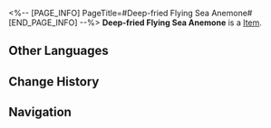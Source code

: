 <%-- [PAGE_INFO]
PageTitle=#Deep-fried Flying Sea Anemone#
[END_PAGE_INFO] --%>
{{Item Infobox
|title       = Deep-fried Flying Sea Anemone
|id          = 401017
|image       = Item Deep-fried Flying Sea Anemone.png
|type        = 
|invCategory = Consumables
|rarity      = 2
|effect      = Upon use, increases Lightning DMG of all allies by 16% in the next battle.
|description = Cooked using the flesh of extraterrestrial monsters defeated by Yancui, the chef of Spices Supreme. Considering these flying sea anemones are usually at least thirty meters long and swallow ships as snacks, it's really unclear how this chef managed to defeat and procure such an astonishing ingredient.
|source1     = [[Omni-Synthesizer]]
}}
{{Description|1=''"When I first finished making this dish all those years ago, I called over my old neighbors at the Exalting Sanctum to eat with me and try it out. We feasted for three days and three nights, but in the end, there was still so much left to waste. Ah, what a shame..."''}}
'''Deep-fried Flying Sea Anemone''' is a [[Item]].

==Other Languages==
{{Other Languages
|en   = Deep-fried Flying Sea Anemone
|zhs  = 油爆飞海葵
|zht  = 油爆飛海葵
|ja   = 浮遊イソギンチャクの油炒め
|ko   = 말미잘 튀김
|es   = Anémona voladora frita
|fr   = Beignets d'anémone de mer volante
|ru   = Летучая актиния во фритюре
|th   = Deep-fried Flying Sea Anemone
|vi   = Hải Quỳ Bay Chiên
|de   = Frittierte fliegende Seeanemone
|id   = Deep-Fried Flying Sea Anemone
|pt   = Anêmonas-Do-Mar-Voadoras Fritas
}}

==Change History==
{{Change History|2.0}}

==Navigation==
{{Consumable Navbox}}